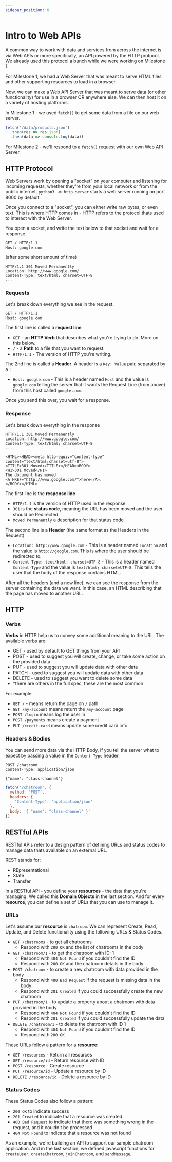 ```yaml
---
sidebar_position: 6
---
```


# Intro to Web APIs

A common way to work with data and services from across the internet is via Web APIs or more specifically, an API powered by the HTTP protocol. We already used this protocol a bunch while we were working on Milestone 1.

For Milestone 1, we had a Web Server that was meant to serve HTML files and other supporting resources to load in a browser.

Now, we can make a Web API Server that was meant to serve data (or other functionality) for use in a browser OR anywhere else. We can then host it on a variety of hosting platforms.

In Milestone 1 - we used `fetch()` to get some data from a file on our web server.

```js
fetch('/data/products.json')
  .then(res => res.json)
  .then(data => console.log(data))
```

For Milestone 2 - we'll respond to a `fetch()` request with our own Web API Server.

## HTTP Protocol

Web Servers work by opening a "socket" on your computer and listening for incoming requests, whether they're from your local network or from the public internet. `python3 -m http.server` starts a web server running on port 8000 by default.

Once you connect to a "socket", you can either write raw bytes, or even text. This is where HTTP comes in - HTTP refers to the protocol thats used to interact with the Web Server.

You open a socket, and write the text below to that socket and wait for a response.

```plaintext title="Example HTTP Request"
GET / HTTP/1.1
Host: google.com

```

(after some short amount of time)

```plaintext title="Example Response"
HTTP/1.1 301 Moved Permanently
Location: http://www.google.com/
Content-Type: text/html; charset=UTF-8
...
```

### Requests

Let's break down everything we see in the request.

```plaintext title="Example HTTP Request"
GET / HTTP/1.1
Host: google.com

```
The first line is called a __request line__

- `GET` - an __HTTP Verb__ that describes what you're trying to do. More on this below.
- `/` - a __Path__ to a file that you want to request.
- `HTTP/1.1` - The version of HTTP you're writing.

The 2nd line is called a __Header__. A header is a `Key: Value` pair, separated by a `:`
- `Host: google.com` - This is a header named `Host` and the value is `google.com` telling the server that it wants the Request Line (from above) from this host called `google.com`.

Once you send this over, you wait for a response.

### Response

Let's break down everything in the response

```plaintext title="Example Response"
HTTP/1.1 301 Moved Permanently
Location: http://www.google.com/
Content-Type: text/html; charset=UTF-8
...

<HTML><HEAD><meta http-equiv="content-type" content="text/html;charset=utf-8">
<TITLE>301 Moved</TITLE></HEAD><BODY>
<H1>301 Moved</H1>
The document has moved
<A HREF="http://www.google.com/">here</A>.
</BODY></HTML>
```

The first line is the __response line__

- `HTTP/1.1` is the version of HTTP used in the response
- `301` is the __status code__, meaning the URL has been moved and the user should be Redirected.
- `Moved Permanently` a description for that status code

The second line is a __Header__ (the same format as the Headers in the Request)
- `Location: http://www.google.com` - This is a header named `Location` and the value is `http://google.com`. This is where the user should be redirected to.
- `Content-Type: text/html; charset=UTF-8` - This is a header named `Content-Type` and the value is `text/html; charset=UTF-8`. This tells the user that the body of the response contains HTML.


After all the headers (and a new line), we can see the response from the server containing the data we want. In this case, an HTML describing that the page has moved to another URL.

## HTTP

### Verbs

__Verbs__ in HTTP help us to convey some additional meaning to the URL. The available verbs are:

* GET - used by default to GET things from your API
* POST - used to suggest you will create, change, or take some action on the provided data
* PUT - used to suggest you will update data with other data
* PATCH - used to suggest you will update data with other data
* DELETE - used to suggest you want to delete some data
* *there are others in the full spec, these are the most common

For example:

* `GET /` - means return the page on `/` path
* `GET /my-account` means return the `/my-account` page
* `POST /login` means log the user in
* `POST /payments` means create a payment
* `PUT /credit-card` means update some credit card info

### Headers & Bodies

You can send more data via the HTTP Body, if you tell the server what to expect by passing a value in the `Content-Type` header.

<Tabs>
<TabItem value="text" label="Text">

```plaintext
POST /chatroom
Content-Type: application/json

{"name": "class-channel"}
```

</TabItem>
<TabItem value="js" label="Javascript">

```js
fetch('/chatroom', {
  method: 'POST',
  headers: {
    'Content-Type': 'application/json'
  },
  body: '{ "name": "class-channel" }'
})
```

</TabItem>
</Tabs>

## RESTful APIs

RESTful APIs refer to a design pattern of defining URLs and status codes to manage data thats available on an external URL.

REST stands for:
* REpresentational
* State
* Transfer

In a RESTful API - you define your __resources__ - the data that you're managing. We called this __Domain Objects__ in the last section. And for every __resource__, you can define a set of URLs that you can use to manage it.

### URLs

Let's assume our __resource__ is `chatroom`. We can represent Create, Read, Update, and Delete functionality using the following URLs & Status Codes.

* `GET /chatrooms` - to get all chatrooms
  * Respond with `200 OK` and the list of chatrooms in the body
* `GET /chatroom/1` - to get the chatroom with ID: 1
  * Respond with `404 Not Found` if you couldn't find the ID
  * Respond with `200 OK` and the chatroom details in the body
* `POST /chatroom` - to create a new chatroom with data provided in the body
  * Respond with `400 Bad Request` if the request is missing data in the body
  * Respond with `201 Created` if you could successfully create the new chatroom
* `PUT /chatroom/1` - to update a property about a chatroom with data provided in the body
  * Respond with `404 Not Found` if you couldn't find the ID
  * Respond with `201 Created` if you could successfully update the data
* `DELETE /chatroom/1` - to delete the chatroom with ID 1
  * Respond with `404 Not Found` if you couldn't find the ID
  * Respond with `200 OK`

These URLs follow a pattern for a __resource__:

* `GET /resources` - Return all resources
* `GET /resource/id` - Return resource with ID
* `POST /resource` - Create resource
* `PUT /resource/id` - Update a resource by ID
* `DELETE /resource/id` - Delete a resource by ID

### Status Codes

These Status Codes also follow a pattern:
* `200 OK` to indicate success
* `201 Created` to indicate that a resource was created
* `400 Bad Request` to indicate that there was something wrong in the request, and it couldn't be processed
* `404 Not Found` to indicate that a resource was not found

As an example, we're building an API to support our sample chatroom application. And in the last section, we defined javascript functions for `createUser`, `createChatroom`, `joinChatroom`, and `sendMessage`.
